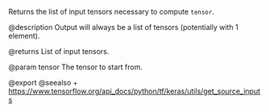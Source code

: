 Returns the list of input tensors necessary to compute `tensor`.

@description
Output will always be a list of tensors
(potentially with 1 element).

@returns
    List of input tensors.

@param tensor The tensor to start from.

@export
@seealso
+ <https://www.tensorflow.org/api_docs/python/tf/keras/utils/get_source_inputs>
